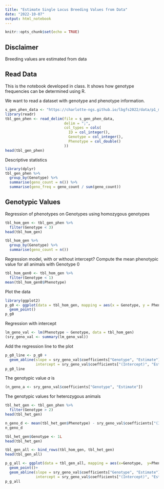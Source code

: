```yaml
---
title: "Estimate Single Locus Breeding Values from Data"
date: "2022-10-07"
output: html_notebook
---
```


```r
knitr::opts_chunk$set(echo = TRUE)
```

## Disclaimer
Breeding values are estimated from data


## Read Data
This is the notebook developed in class. It shows how genotype frequencies can be determined using R.

We want to read a dataset with genotype and phenotype information. 

```r
s_gen_phen_data <- "https://charlotte-ngs.github.io/lbgfs2022/data/p1_mrk_one_locus.csv"
library(readr)
tbl_gen_phen <- read_delim(file = s_gen_phen_data,
                           delim = ";",
                           col_types = cols(
                             ID = col_integer(),
                             Genotype = col_integer(),
                             Phenotype = col_double()
                           ))
head(tbl_gen_phen)
```


Descriptive statistics

```r
library(dplyr)
tbl_gen_phen %>%
  group_by(Genotype) %>%
  summarise(geno_count = n()) %>%
  summarise(geno_freq = geno_count / sum(geno_count))

```


## Genotypic Values
Regression of phenotypes on Genotypes using homozygous genotypes

```r
tbl_hom_gen <- tbl_gen_phen %>%
  filter(Genotype < 3)
head(tbl_hom_gen)
```

```r
tbl_hom_gen %>%
  group_by(Genotype) %>%
  summarise(geno_count = n())
```

Regression model, with or without intercept? Compute the mean phenotypic value for all animals with Genotype $0$

```r
tbl_hom_gen0 <- tbl_hom_gen %>%
  filter(Genotype < 1)
mean(tbl_hom_gen0$Phenotype)
```

Plot the data

```r
library(ggplot2)
p_g0 <- ggplot(data = tbl_hom_gen, mapping = aes(x = Genotype, y = Phenotype)) +
  geom_point()
p_g0
```


Regression with intercept

```r
lm_geno_val <- lm(Phenotype ~ Genotype, data = tbl_hom_gen)
(sry_geno_val <- summary(lm_geno_val))
```

Add the regression line to the plot

```r
p_g0_line <- p_g0 + 
  geom_abline(slope = sry_geno_val$coefficients["Genotype", "Estimate"],
              intercept = sry_geno_val$coefficients["(Intercept)", "Estimate"])
p_g0_line
```

The genotypic value $a$ is

```r
(n_geno_a <- sry_geno_val$coefficients["Genotype", "Estimate"])
```

The genotypic values for heterozygous animals

```r
tbl_het_gen <- tbl_gen_phen %>%
  filter(Genotype > 2)
head(tbl_het_gen)
```

```r
n_geno_d <- mean(tbl_het_gen$Phenotype) - sry_geno_val$coefficients["(Intercept)", "Estimate"]
n_geno_d
```


```r
tbl_het_gen$Genotype <- 1L
head(tbl_het_gen)
```

```r
tbl_gen_all <- bind_rows(tbl_hom_gen, tbl_het_gen)
head(tbl_gen_all)
```

```r
p_g_all <- ggplot(data = tbl_gen_all, mapping = aes(x=Genotype,  y=Phenotype))+
  geom_point()+ 
  geom_abline(slope = sry_geno_val$coefficients["Genotype", "Estimate"],
              intercept = sry_geno_val$coefficients["(Intercept)", "Estimate"])
p_g_all

```
































































